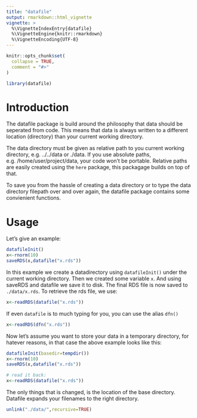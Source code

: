 ```yaml
---
title: "datafile"
output: rmarkdown::html_vignette
vignette: >
  %\VignetteIndexEntry{datafile}
  %\VignetteEngine{knitr::rmarkdown}
  %\VignetteEncoding{UTF-8}
---
```


```r
knitr::opts_chunk$set(
  collapse = TRUE,
  comment = "#>"
)
```

```r
library(datafile)
```

# Introduction

The datafile package is build around the philosophy that data should
be seperated from code. This means that data is always written to a
different location (directory) than your current working directory.

The data directory must be given as relative path to you current
working directory, e.g. ../../data or ./data. If you use absolute
paths, e.g. /home/user/project/data, your code won't be portable.
Relative paths are easily created using the `here` package, this
packagage builds on top of that.

To save you from the hassle of creating a data directory or to type
the data directory filepath over and over again, the datafile package
contains some convienient functions. 

# Usage


Let's give an example:

```r

datafileInit() 
x<-rnorm(10)
saveRDS(x,datafile("x.rds"))

```

In this example we create a datadirectory using `datafileInit()` under
the current working directory. Then we created some variable `x`. And
using saveRDS and datafile we save it to disk. The final RDS file is
now saved to `./data/x.rds`. To retrieve the rds file, we use:

```r
x<-readRDS(datafile("x.rds"))
```

If even `datafile` is to much typing for you, you can use the alias
`dfn()`

```r
x<-readRDS(dfn("x.rds"))

```

Now let's assume you want to store your data in a temporary directory,
for hatever reasons, in that case the above example looks like this:


```r

datafileInit(basedir=tempdir()) 
x<-rnorm(10)
saveRDS(x,datafile("x.rds"))

# read it back:
x<-readRDS(datafile("x.rds"))

```

The only things that is changed, is the location of the base
directory. Datafile expands your filenames to the right directory.

```r
unlink("./data/",recursive=TRUE)
```


